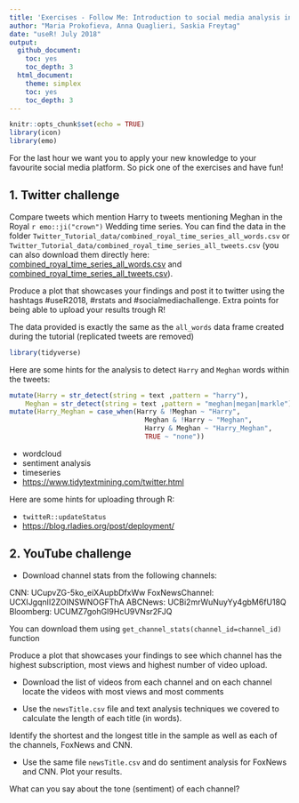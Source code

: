 ```yaml
---
title: 'Exercises - Follow Me: Introduction to social media analysis in R'
author: "Maria Prokofieva, Anna Quaglieri, Saskia Freytag"
date: "useR! July 2018"
output:
  github_document:
    toc: yes
    toc_depth: 3
  html_document:
    theme: simplex
    toc: yes
    toc_depth: 3
---
```


```r
knitr::opts_chunk$set(echo = TRUE)
library(icon)
library(emo)
```

For the last hour we want you to apply your new knowledge to your favourite social media platform. So pick one of the exercises and have fun!

## 1. Twitter challenge 

Compare tweets which mention Harry to tweets mentioning Meghan in the Royal `r emo::ji("crown")` Wedding time series. You can find the data in the folder `Twitter_Tutorial_data/combined_royal_time_series_all_words.csv` or `Twitter_Tutorial_data/combined_royal_time_series_all_tweets.csv` (you can also download them directly here: [combined_royal_time_series_all_words.csv](https://drive.google.com/file/d/12Zk6wT9Z94cNPWY_0SznwjAJxuTQ97J6/view?usp=sharing) and [combined_royal_time_series_all_tweets.csv](https://drive.google.com/file/d/1wYOKXf5AaPwEa5RXlcxPsfxXUByttF6L/view?usp=sharing)). 

Produce a plot that showcases your findings and post it to twitter using the hashtags \#useR2018, \#rstats and \#socialmediachallenge. Extra points for being able to upload your results trough R!

The data provided is exactly the same as the `all_words` data frame created during the tutorial (replicated tweets are removed)

```r
library(tidyverse)
```

Here are some hints for the analysis to detect `Harry` and `Meghan` words within the tweets:

```r
mutate(Harry = str_detect(string = text ,pattern = "harry"),
    Meghan = str_detect(string = text ,pattern = "meghan|megan|markle")) %>%
mutate(Harry_Meghan = case_when(Harry & !Meghan ~ "Harry",
                                  Meghan & !Harry ~ "Meghan",
                                  Harry & Meghan ~ "Harry_Meghan",
                                  TRUE ~ "none"))
```


* wordcloud
* sentiment analysis
* timeseries
* <https://www.tidytextmining.com/twitter.html>

Here are some hints for uploading through R:

* `twitteR::updateStatus`
* <https://blog.rladies.org/post/deployment/>

## 2. YouTube challenge 

* Download channel stats from the following channels:

CNN: UCupvZG-5ko_eiXAupbDfxWw
FoxNewsChannel: UCXIJgqnII2ZOINSWNOGFThA
ABCNews: UCBi2mrWuNuyYy4gbM6fU18Q
Bloomberg:  UCUMZ7gohGI9HcU9VNsr2FJQ

You can download them using `get_channel_stats(channel_id=channel_id)` function

Produce a plot that showcases your findings to see which channel has the highest subscription, most views and highest number of video upload.

* Download the list of videos from each channel and on each channel locate the videos with most views and most comments

* Use the `newsTitle.csv` file and text analysis techniques we covered to calculate the length of each title (in words). 

Identify the shortest and the longest title in the sample as well as each of the channels, FoxNews and CNN.

* Use the same file `newsTitle.csv` and do sentiment analysis for FoxNews and CNN. Plot your results.

What can you say about the tone (sentiment) of each channel?

